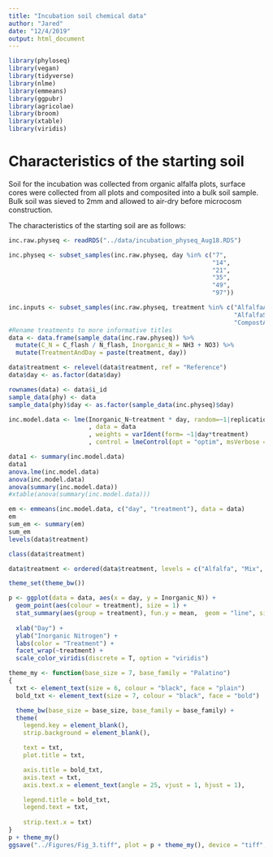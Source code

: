 ```yaml
---
title: "Incubation soil chemical data"
author: "Jared"
date: "12/4/2019"
output: html_document
---
```

```r
library(phyloseq)
library(vegan)
library(tidyverse)
library(nlme)
library(emmeans)
library(ggpubr)
library(agricolae)
library(broom)
library(xtable)
library(viridis)
```

# Characteristics of the starting soil  

Soil for the incubation was collected from organic alfalfa plots, surface cores were collected from all plots and composited into a bulk soil sample. Bulk soil was sieved to 2mm and allowed to air-dry before microcosm construction. 

The characteristics of the starting soil are as follows:
```r
inc.raw.physeq <- readRDS("../data/incubation_physeq_Aug18.RDS")

inc.physeq <- subset_samples(inc.raw.physeq, day %in% c("7",
                                                        "14",
                                                        "21",
                                                        "35",
                                                        "49",
                                                        "97"))

inc.inputs <- subset_samples(inc.raw.physeq, treatment %in% c("AlfalfaAmend", 
                                                              "AlfalfaSoil",
                                                              "CompostAmend"))
#Rename treatments to more informative titles
data <- data.frame(sample_data(inc.raw.physeq)) %>%
  mutate(C_N = C_flash / N_flash, Inorganic_N = NH3 + NO3) %>%
  mutate(TreatmentAndDay = paste(treatment, day))

data$treatment <- relevel(data$treatment, ref = "Reference") 
data$day <- as.factor(data$day)

rownames(data) <- data$i_id
sample_data(phy) <- data
sample_data(phy)$day <- as.factor(sample_data(inc.physeq)$day)
```
```r
inc.model.data <- lme(Inorganic_N~treatment * day, random=~1|replication 
                      , data = data
                      , weights = varIdent(form= ~1|day*treatment)
                      , control = lmeControl(opt = "optim", msVerbose = TRUE))

data1 <- summary(inc.model.data)
data1
anova.lme(inc.model.data)
anova(inc.model.data)
anova(summary(inc.model.data))
#xtable(anova(summary(inc.model.data)))

em <- emmeans(inc.model.data, c("day", "treatment"), data = data)
em
sum_em <- summary(em)
sum_em
levels(data$treatment)

class(data$treatment)

data$treatment <- ordered(data$treatment, levels = c("Alfalfa", "Mix", "Compost", "Reference"))
```


```r
theme_set(theme_bw())

p <- ggplot(data = data, aes(x = day, y = Inorganic_N)) +
  geom_point(aes(colour = treatment), size = 1) +
  stat_summary(aes(group = treatment), fun.y = mean,  geom = "line", size = .5, colour = "black") +
  
  xlab("Day") +
  ylab("Inorganic Nitrogen") +
  labs(color = "Treatment") +
  facet_wrap(~treatment) + 
  scale_color_viridis(discrete = T, option = "viridis")

theme_my <- function(base_size = 7, base_family = "Palatino")
{
  txt <- element_text(size = 6, colour = "black", face = "plain")
  bold_txt <- element_text(size = 7, colour = "black", face = "bold")

  theme_bw(base_size = base_size, base_family = base_family) +
  theme(
    legend.key = element_blank(), 
    strip.background = element_blank(), 

    text = txt, 
    plot.title = txt, 

    axis.title = bold_txt, 
    axis.text = txt,
    axis.text.x = element_text(angle = 25, vjust = 1, hjust = 1),

    legend.title = bold_txt, 
    legend.text = txt,
    
    strip.text.x = txt) 
}
p + theme_my()
ggsave("../Figures/Fig_3.tiff", plot = p + theme_my(), device = "tiff", width = 90, height = 90, units = "mm", dpi = 500)
```

